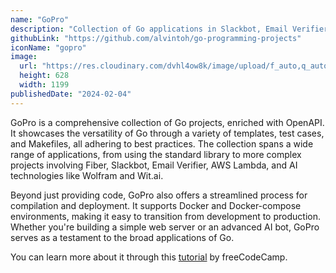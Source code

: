 ```yaml
---
name: "GoPro"
description: "Collection of Go applications in Slackbot, Email Verifier, AWS Lambda, AI Bot"
githubLink: "https://github.com/alvintoh/go-programming-projects"
iconName: "gopro"
image:
  url: "https://res.cloudinary.com/dvhl4ow8k/image/upload/f_auto,q_auto/v1/nextjs-portfolio/projects/msc3dmpdyrcijig3wxzs"
  height: 628
  width: 1199
publishedDate: "2024-02-04"
---
```


GoPro is a comprehensive collection of Go projects, enriched with OpenAPI. It showcases the versatility of Go through a variety of templates, test cases, and Makefiles, all adhering to best practices. The collection spans a wide range of applications, from using the standard library to more complex projects involving Fiber, Slackbot, Email Verifier, AWS Lambda, and AI technologies like Wolfram and Wit.ai.

Beyond just providing code, GoPro also offers a streamlined process for compilation and deployment. It supports Docker and Docker-compose environments, making it easy to transition from development to production. Whether you're building a simple web server or an advanced AI bot, GoPro serves as a testament to the broad applications of Go.

You can learn more about it through this [tutorial](https://www.youtube.com/watch?v=jFfo23yIWac) by freeCodeCamp.
